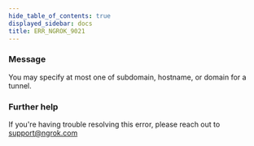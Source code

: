```yaml
---
hide_table_of_contents: true
displayed_sidebar: docs
title: ERR_NGROK_9021
---
```




### Message

You may specify at most one of subdomain, hostname, or domain for a tunnel.

<ErrorDetails error="err_ngrok_9021" />

### Further help

If you're having trouble resolving this error, please reach out to [support@ngrok.com](mailto:support@ngrok.com?subject=Help%20with%20ERR_NGROK_9021)
